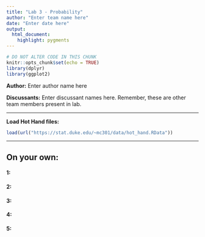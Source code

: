 ```yaml
---
title: "Lab 3 - Probability"
author: "Enter team name here"
date: "Enter date here"
output: 
  html_document: 
    highlight: pygments
---
```


```r
# DO NOT ALTER CODE IN THIS CHUNK
knitr::opts_chunk$set(echo = TRUE)
library(dplyr)
library(ggplot2)
```

**Author:** Enter author name here

**Discussants:** Enter discussant names here. Remember, these are other team members present in lab.

* * *

**Load Hot Hand files:**
```r
load(url("https://stat.duke.edu/~mc301/data/hot_hand.RData")) 
```

* * *

## On your own:

#### 1: 


#### 2: 


#### 3: 


#### 4: 


#### 5: